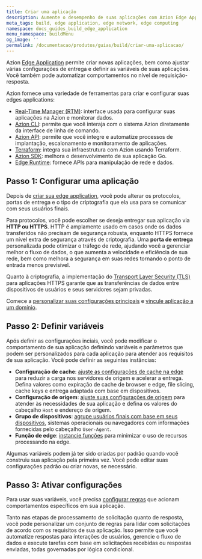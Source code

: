 ```yaml
---
title: Criar uma aplicação
description: Aumente o desempenho de suas aplicações com Azion Edge Application.
meta_tags: build, edge application, edge network, edge computing
namespace: docs_guides_build_edge_application
menu_namespace: buildMenu
og_image: ''
permalink: /documentacao/produtos/guias/build/criar-uma-aplicacao/
---
```


Azion [Edge Application](/pt-br/documentacao/produtos/edge-application/) permite criar novas aplicações, bem como ajustar várias configurações de entrega e definir as variáveis de suas aplicações. Você também pode automatizar comportamentos no nível de requisição-resposta.

Azion fornece uma variedade de ferramentas para criar e configurar suas edges applications:

- [Real-Time Manager (RTM)](https://manager.azion.com): interface usada para configurar suas aplicações na Azion e monitorar dados.
- [Azion CLI](/pt-br/documentacao/produtos/build/develop-with-azion/cli/): permite que você interaja com o sistema Azion diretamente da interface de linha de comando.
- [Azion API](https://api.azion.com): permite que você integre e automatize processos de implantação, escalonamento e monitoramento de aplicações.
- [Terraform](/pt-br/documentacao/produtos/terraform-provider/): integra sua infraestrutura com Azion usando Terraform.
- [Azion SDK](/pt-br/documentacao/devtools/sdk/go/): melhora o desenvolvimento de sua aplicação Go.
- [Edge Runtime](/pt-br/documentacao/produtos/edge-application/edge-functions/runtime/overview/): fornece APIs para manipulação de rede e dados.

## Passo 1: Configurar uma aplicação

Depois de [criar sua edge application](/pt-br/documentacao/produtos/start-with-a-template/), você pode alterar os protocolos, portas de entrega e o tipo de criptografia que ela usa para se comunicar com seus usuários finais.

Para protocolos, você pode escolher se deseja entregar sua aplicação via **HTTP ou HTTPS**. HTTP é amplamente usado em casos onde os dados transferidos não precisam de segurança robusta, enquanto HTTPS fornece um nível extra de segurança através de criptografia. Uma **porta de entrega** personalizada pode otimizar o tráfego de rede, ajudando você a gerenciar melhor o fluxo de dados, o que aumenta a velocidade e eficiência de sua rede, bem como melhora a segurança em suas redes tornando o ponto de entrada menos previsível.

Quanto à criptografia, a implementação do [Transport Layer Security (TLS)](/pt-br/documentacao/produtos/guias/create-a-digital-certificate/) para aplicações HTTPS garante que as transferências de dados entre dispositivos de usuários e seus servidores sejam privadas.

Comece a [personalizar suas configurações principais](/pt-br/documentacao/produtos/guias/build/configurar-main-settings/) e [vincule aplicação a um domínio](/pt-br/documentacao/produtos/guias/configurar-um-dominio/).

## Passo 2: Definir variáveis

Após definir as configurações inciais, você pode modificar o comportamento de sua aplicação definindo variáveis e parâmetros que podem ser personalizados para cada aplicação para atender aos requisitos de sua aplicação. Você pode definir as seguintes instâncias:

- **Configuração de cache**: [ajuste as configurações de cache na edge](/pt-br/documentacao/produtos/guias/build/tune-cache-settings/) para reduzir a carga nos servidores de origem e acelerar a entrega. Defina valores como expiração de cache de browser e edge, file slicing, cache keys e entrega adaptada com base em dispositivos.
- **Configuração de origem**: [ajuste suas configurações de origem](/pt-br/documentacao/produtos/guias/build/work-with-origins/) para atender às necessidades de sua aplicação e defina os valores do cabeçalho `Host` e endereço de origem.
- **Grupo de dispositivos**: [agrupe usuários finais com base em seus dispositivos](/pt-br/documentacao/produtos/guias/build/create-device-groups/), sistemas operacionais ou navegadores com informações fornecidas pelo cabeçalho `User-Agent`.
- **Função de edge**: [instancie funções](/pt-br/documentacao/produtos/guias/build/instantiate-edge-functions/) para minimizar o uso de recursos processando na edge.

Algumas variáveis podem já ter sido criadas por padrão quando você construiu sua aplicação pela primeira vez. Você pode editar suas configurações padrão ou criar novas, se necessário.

## Passo 3: Ativar configurações

Para usar suas variáveis, você precisa [configurar regras](/pt-br/documentacao/produtos/guias/build/work-with-rules-engine/) que acionam comportamentos específicos em sua aplicação.

Tanto nas etapas de processamento de solicitação quanto de resposta, você pode personalizar um conjunto de regras para lidar com solicitações de acordo com os requisitos de sua aplicação. Isso permite que você automatize respostas para interações de usuários, gerencie o fluxo de dados e execute tarefas com base em solicitações recebidas ou respostas enviadas, todas governadas por lógica condicional.
